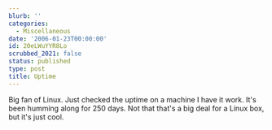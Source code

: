 ```yaml
---
blurb: ''
categories:
  - Miscellaneous
date: '2006-01-23T00:00:00'
id: 20eLWuYYR8Lo
scrubbed_2021: false
status: published
type: post
title: Uptime
---
```


Big fan of Linux. Just checked the uptime on a machine I have it
work. It's been humming along for 250 days. Not that that's a big
deal for a Linux box, but it's just cool.
